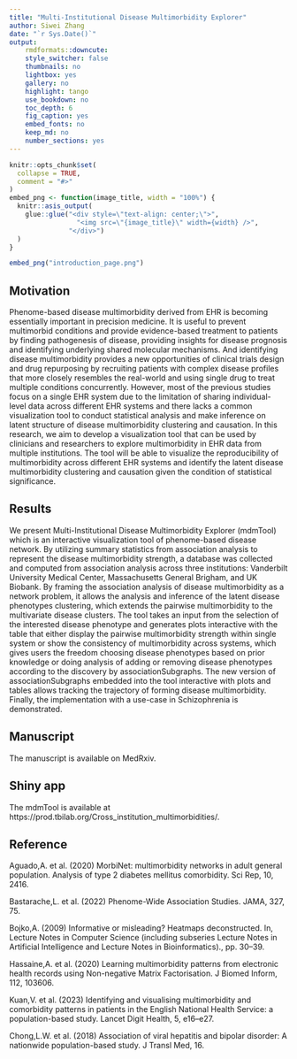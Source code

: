 ```yaml
---
title: "Multi-Institutional Disease Multimorbidity Explorer"
author: Siwei Zhang
date: "`r Sys.Date()`"
output:
    rmdformats::downcute:
    style_switcher: false
    thumbnails: no
    lightbox: yes
    gallery: no
    highlight: tango
    use_bookdown: no
    toc_depth: 6
    fig_caption: yes
    embed_fonts: no
    keep_md: no
    number_sections: yes
---
```


```r
knitr::opts_chunk$set(
  collapse = TRUE,
  comment = "#>"
)
embed_png <- function(image_title, width = "100%") {
  knitr::asis_output(
    glue::glue("<div style=\"text-align: center;\">",
                 "<img src=\"{image_title}\" width={width} />",
               "</div>")
  )
}
```

```r
embed_png("introduction_page.png")
```

## Motivation

Phenome-based disease multimorbidity derived from EHR is becoming essentially important in precision medicine. It is useful to prevent multimorbid conditions and provide evidence-based treatment to patients by finding pathogenesis of disease, providing insights for disease prognosis and identifying underlying shared molecular mechanisms. And identifying disease multimorbidity provides a new opportunities of clinical trials design and drug repurposing by recruiting patients with complex disease profiles that more closely resembles the real-world and using single drug to treat multiple conditions concurrently. However, most of the previous studies focus on a single EHR system due to the limitation of sharing individual-level data across different EHR systems and there lacks a common visualization tool to conduct statistical analysis and make inference on latent structure of disease multimorbidity clustering and causation. In this research, we aim to develop a visualization tool that can be used by clinicians and researchers to explore multimorbidity in EHR data from multiple institutions. The tool will be able to visualize the reproducibility of multimorbidity across different EHR systems and identify the latent disease multimorbidity clustering and causation given the condition of statistical significance. 

## Results

We present Multi-Institutional Disease Multimorbidity Explorer (mdmTool) which is an interactive visualization tool of phenome-based disease network. By utilizing summary statistics from association analysis to represent the disease multimorbidity strength, a database was collected and computed from association analysis across three institutions: Vanderbilt University Medical Center, Massachusetts General Brigham, and UK Biobank. By framing the association analysis of disease multimorbidity as a network problem, it allows the analysis and inference of the latent disease phenotypes clustering, which extends the pairwise multimorbidity to the multivariate disease clusters. The tool takes an input from the selection of the interested disease phenotype and generates plots interactive with the table that either display the pairwise multimorbidity strength within single system or show the consistency of multimorbidity across systems, which gives users the freedom choosing disease phenotypes based on prior knowledge or doing analysis of adding or removing disease phenotypes according to the discovery by associationSubgraphs. The new version of associationSubgraphs embedded into the tool interactive with plots and tables allows tracking the trajectory of forming disease multimorbidity. Finally, the implementation with a use-case in Schizophrenia is demonstrated.

## Manuscript

The manuscript is available on MedRxiv.

## Shiny app

The mdmTool is available at https://prod.tbilab.org/Cross_institution_multimorbidities/.

## Reference

Aguado,A. et al. (2020) MorbiNet: multimorbidity networks in adult general population. Analysis of type 2 diabetes mellitus comorbidity. Sci Rep, 10, 2416.

Bastarache,L. et al. (2022) Phenome-Wide Association Studies. JAMA, 327, 75.

Bojko,A. (2009) Informative or misleading? Heatmaps deconstructed. In, Lecture Notes in Computer Science (including subseries Lecture Notes in Artificial Intelligence and Lecture Notes in Bioinformatics)., pp. 30–39.

Hassaine,A. et al. (2020) Learning multimorbidity patterns from electronic health records using Non-negative Matrix Factorisation. J Biomed Inform, 112, 103606.

Kuan,V. et al. (2023) Identifying and visualising multimorbidity and comorbidity patterns in patients in the English National Health Service: a population-based study. Lancet Digit Health, 5, e16–e27.

Chong,L.W. et al. (2018) Association of viral hepatitis and bipolar disorder: A nationwide population-based study. J Transl Med, 16.























